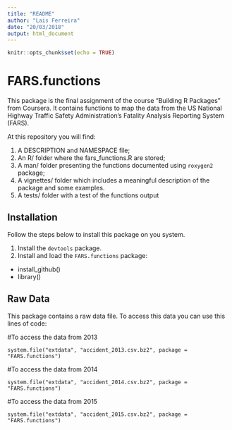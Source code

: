 ```yaml
---
title: "README"
author: "Lais Ferreira"
date: "20/03/2018"
output: html_document
---
```


```r
knitr::opts_chunk$set(echo = TRUE)
```

# FARS.functions

This package is the final assignment of the course "Building R Packages" from Coursera. It contains functions to map the data from the US National Highway Traffic Safety Administration's Fatality Analysis Reporting System (FARS).

At this repository you will find:

1. A DESCRIPTION and NAMESPACE file;
2. An R/ folder where the fars_functions.R are stored;
3. A man/ folder presenting the functions documented using ```roxygen2``` package;
4. A vignettes/ folder which includes a meaningful description of the package and some examples.
5. A tests/ folder with a test of the functions output


## Installation

Follow the steps below to install this package on you system.

1. Install the ```devtools``` package.
2. Install and load the ```FARS.functions``` package:
  - install_github()
  - library()



## Raw Data

This package contains a raw data file. To access this data you can use this lines of code:

\#To access the data from 2013

```system.file("extdata", "accident_2013.csv.bz2", package = "FARS.functions")```

\#To access the data from 2014

```system.file("extdata", "accident_2014.csv.bz2", package = "FARS.functions")```

\#To access the data from 2015

```system.file("extdata", "accident_2015.csv.bz2", package = "FARS.functions")```
